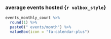 ### average events hosted {`r valbox_style`}

```r
events_monthly_count %>% 
  round(1) %>%
  paste0(" events/month") %>%
  valueBox(icon = "fa-calendar-plus")
```
